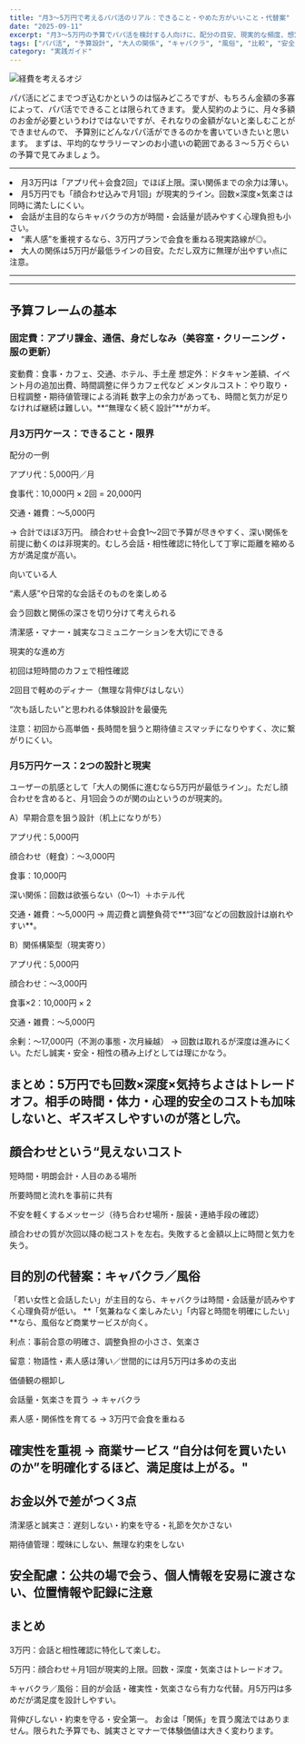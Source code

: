 ```yaml
---
title: "月3〜5万円で考えるパパ活のリアル：できること・やめた方がいいこと・代替案"
date: "2025-09-11"
excerpt: "月3〜5万円の予算でパパ活を検討する人向けに、配分の目安、現実的な頻度、想定される制約、そしてキャバクラや風俗といった代替案までを、冷静に整理します。"
tags: ["パパ活", "予算設計", "大人の関係", "キャバクラ", "風俗", "比較", "安全"]
category: "実践ガイド"
---
```

<img src="https://lastdecade.s3.ap-northeast-1.amazonaws.com/topic/topics12/LD_Topics12.png" alt="経費を考えるオジ" className="rounded-xl border shadow-sm mt-3" />

パパ活にどこまでつぎ込むかというのは悩みどころですが、もちろん金額の多寡によって、パパ活でできることは限られてきます。
愛人契約のように、月々多額のお金が必要というわけではないですが、それなりの金額がないと楽しむことができませんので、
予算別にどんなパパ活ができるのかを書いていきたいと思います。
まずは、平均的なサラリーマンのお小遣いの範囲である３～５万ぐらいの予算で見てみましょう。

---

<CalloutList color="orange"> 
  <li>月3万円は「アプリ代＋会食2回」でほぼ上限。深い関係までの余力は薄い。</li>
  <li>月5万円でも「顔合わせ込みで月1回」が現実的ライン。回数×深度×気楽さは同時に満たしにくい。</li>
  <li>会話が主目的ならキャバクラの方が時間・会話量が読みやすく心理負担も小さい。</li>
  <li>“素人感”を重視するなら、3万円プランで会食を重ねる現実路線が◎。</li>
  <li>大人の関係は5万円が最低ラインの目安。ただし双方に無理が出やすい点に注意。</li>
</CalloutList>

---

<AppCompareTable accent="sky"/>

<InlineToc title="Contents" accent="cyan" scrollOffset={80} />

---

## 予算フレームの基本

### 固定費：アプリ課金、通信、身だしなみ（美容室・クリーニング・服の更新）

変動費：食事・カフェ、交通、ホテル、手土産
想定外：ドタキャン差額、イベント月の追加出費、時間調整に伴うカフェ代など
メンタルコスト：やり取り・日程調整・期待値管理による消耗
数字上の余力があっても、時間と気力が足りなければ継続は難しい。**“無理なく続く設計”**がカギ。

### 月3万円ケース：できること・限界
配分の一例

アプリ代：5,000円／月

食事代：10,000円 × 2回 = 20,000円

交通・雑費：〜5,000円

→ 合計でほぼ3万円。
顔合わせ＋会食1〜2回で予算が尽きやすく、深い関係を前提に動くのは非現実的。むしろ会話・相性確認に特化して丁寧に距離を縮める方が満足度が高い。

向いている人

“素人感”や日常的な会話そのものを楽しめる

会う回数と関係の深さを切り分けて考えられる

清潔感・マナー・誠実なコミュニケーションを大切にできる

現実的な進め方

初回は短時間のカフェで相性確認

2回目で軽めのディナー（無理な背伸びはしない）

“次も話したい”と思われる体験設計を最優先

注意：初回から高単価・長時間を狙うと期待値ミスマッチになりやすく、次に繋がりにくい。

### 月5万円ケース：2つの設計と現実
ユーザーの肌感として「大人の関係に進むなら5万円が最低ライン」。ただし顔合わせを含めると、月1回会うのが関の山というのが現実的。

A）早期合意を狙う設計（机上になりがち）

アプリ代：5,000円

顔合わせ（軽食）：〜3,000円

食事：10,000円

深い関係：回数は欲張らない（0〜1）＋ホテル代

交通・雑費：〜5,000円
→ 周辺費と調整負荷で**“3回”などの回数設計は崩れやすい**。

B）関係構築型（現実寄り）

アプリ代：5,000円

顔合わせ：〜3,000円

食事×2：10,000円 × 2

交通・雑費：〜5,000円

余剰：〜17,000円（不測の事態・次月繰越）
→ 回数は取れるが深度は進みにくい。ただし誠実・安全・相性の積み上げとしては理にかなう。

まとめ：5万円でも回数×深度×気持ちよさはトレードオフ。相手の時間・体力・心理的安全のコストも加味しないと、ギスギスしやすいのが落とし穴。
---

## 顔合わせという“見えないコスト
短時間・明朗会計・人目のある場所

所要時間と流れを事前に共有

不安を軽くするメッセージ（待ち合わせ場所・服装・連絡手段の確認）

顔合わせの質が次回以降の総コストを左右。失敗すると金額以上に時間と気力を失う。

## 目的別の代替案：キャバクラ／風俗
「若い女性と会話したい」が主目的なら、キャバクラは時間・会話量が読みやすく心理負荷が低い。
**「気兼ねなく楽しみたい」「内容と時間を明確にしたい」**なら、風俗など商業サービスが向く。

利点：事前合意の明確さ、調整負担の小ささ、気楽さ

留意：物語性・素人感は薄い／世間的には月5万円は多めの支出

価値観の棚卸し

会話量・気楽さを買う → キャバクラ

素人感・関係性を育てる → 3万円で会食を重ねる

確実性を重視 → 商業サービス
“自分は何を買いたいのか”を明確化するほど、満足度は上がる。"
---

## お金以外で差がつく3点
清潔感と誠実さ：遅刻しない・約束を守る・礼節を欠かさない

期待値管理：曖昧にしない、無理な約束をしない

安全配慮：公共の場で会う、個人情報を安易に渡さない、位置情報や記録に注意
---


## まとめ
3万円：会話と相性確認に特化して楽しむ。

5万円：顔合わせ＋月1回が現実的上限。回数・深度・気楽さはトレードオフ。

キャバクラ／風俗：目的が会話・確実性・気楽さなら有力な代替。月5万円は多めだが満足度を設計しやすい。

背伸びしない・約束を守る・安全第一。
お金は「関係」を買う魔法ではありません。限られた予算でも、誠実さとマナーで体験価値は大きく変わります。